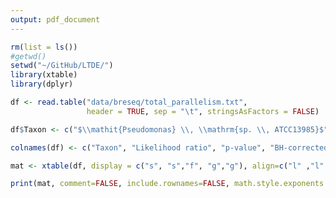 ```yaml
---
output: pdf_document
---
```



```r
rm(list = ls())
#getwd()
setwd("~/GitHub/LTDE/")
library(xtable)
library(dplyr)

df <- read.table("data/breseq/total_parallelism.txt", 
                 header = TRUE, sep = "\t", stringsAsFactors = FALSE)

df$Taxon <- c("$\\mathit{Pseudomonas} \\, \\mathrm{sp. \\, ATCC13985}$","$\\mathit{Arthrobacter} \\, \\mathrm{sp. \\, KBS0702}$", "$\\mathit{Janthinobacterium} \\, \\mathrm{sp. \\, KBS0711}$", "$\\mathit{Variovorax} \\, \\mathrm{sp. \\, KBS0712}$")

colnames(df) <- c("Taxon", "Likelihood ratio", "p-value", "BH-corrected p-value")

mat <- xtable(df, display = c("s", "s","f", "g","g"), align=c("l" ,"l" ,"c","c","c"))

print(mat, comment=FALSE, include.rownames=FALSE, math.style.exponents = TRUE, sanitize.text.function = function(x) {x})

```